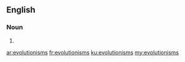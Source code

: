 ==English==

===Noun===
{{head|en}}

# {{plural of|evolutionism}}

[[ar:evolutionisms]]
[[fr:evolutionisms]]
[[ku:evolutionisms]]
[[my:evolutionisms]]